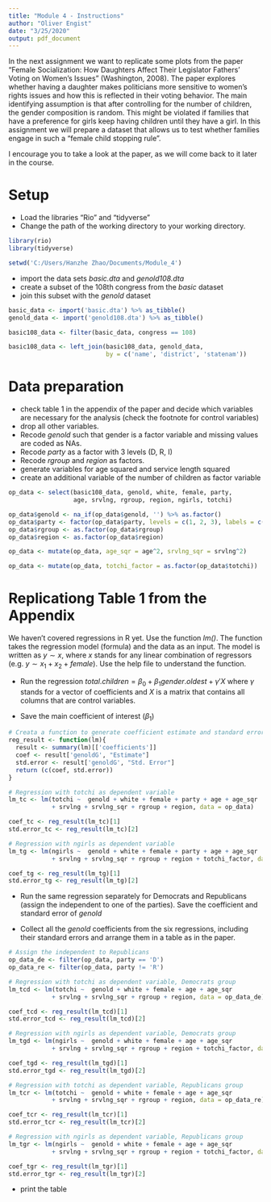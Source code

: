 ```yaml
---
title: "Module 4 - Instructions"
author: "Oliver Engist"
date: "3/25/2020"
output: pdf_document
---
```


In the next assignment we want to replicate some plots from the paper "Female Socialization: How Daughters Affect Their Legislator Fathers' Voting on Women's Issues" (Washington, 2008). The paper explores whether having a daughter makes politicians more sensitive to women's rights issues and how this is reflected in their voting behavior. The main identifying assumption is that after controlling for the number of children, the gender composition is random. This might be violated if families that have a preference for girls keep having children until they have a girl. In this assignment we will prepare a dataset that allows us to test whether families engage in such a "female child stopping rule".

I encourage you to take a look at the paper, as we will come back to it later in the course. 

# Setup

* Load the libraries "Rio" and "tidyverse"
* Change the path of the working directory to your working directory.

```r

library(rio)
library(tidyverse)

setwd('C:/Users/Hanzhe Zhao/Documents/Module_4')
```

* import the data sets *basic.dta* and *genold108.dta*
* create a subset of the 108th congress from the *basic* dataset
* join this subset with the *genold* dataset

```r
basic_data <- import('basic.dta') %>% as_tibble()
genold_data <- import('genold108.dta') %>% as_tibble()

basic108_data <- filter(basic_data, congress == 108)

basic108_data <- left_join(basic108_data, genold_data, 
                           by = c('name', 'district', 'statenam'))
```

# Data preparation

* check table 1 in the appendix of the paper and decide which variables are necessary for the analysis (check the footnote for control variables)
* drop all other variables.
* Recode *genold* such that gender is a factor variable and missing values are coded as NAs.
* Recode *party* as a factor with 3 levels (D, R, I)
* Recode *rgroup* and *region* as factors.
* generate variables for age squared and service length squared
* create an additional variable of the number of children as factor variable

```r
op_data <- select(basic108_data, genold, white, female, party, 
                  age, srvlng, rgroup, region, ngirls, totchi)

op_data$genold <- na_if(op_data$genold, '') %>% as.factor()
op_data$party <- factor(op_data$party, levels = c(1, 2, 3), labels = c('D', 'R', 'I'))
op_data$rgroup <- as.factor(op_data$rgroup)
op_data$region <- as.factor(op_data$region)

op_data <- mutate(op_data, age_sqr = age^2, srvlng_sqr = srvlng^2)

op_data <- mutate(op_data, totchi_factor = as.factor(op_data$totchi))
```

# Replicationg Table 1 from the Appendix

We haven't covered regressions in R yet. Use the function *lm()*. The function takes the regression model (formula) and the data as an input. The model is written as $y \sim x$, where $x$ stands for any linear combination of regressors (e.g. $y \sim x_1 + x_2 + female$). Use the help file to understand the function.

* Run the regression $total.children = \beta_0 + \beta_1 gender.oldest + \gamma'X$ where $\gamma$ stands for a vector of coefficients and $X$ is a matrix that contains all columns that are control variables.\footnote{This is just a short notation instead of writing the full model with all control variables $totchi = \beta_0 + \beta_1 genold + \gamma_1 age + \gamma_2 age^2 + \gamma_3 Democrat + ... + \epsilon$ which quickly gets out of hand for large models.}

* Save the main coefficient of interest ($\beta_1$)

```r
# Creata a function to generate coefficient estimate and standard error
reg_result <- function(lm){
  result <- summary(lm)[['coefficients']]
  coef <- result['genoldG', "Estimate"]
  std.error <- result['genoldG', "Std. Error"]
  return (c(coef, std.error))
}

# Regression with totchi as dependent variable
lm_tc <- lm(totchi ~  genold + white + female + party + age + age_sqr 
            + srvlng + srvlng_sqr + rgroup + region, data = op_data)

coef_tc <- reg_result(lm_tc)[1]
std.error_tc <- reg_result(lm_tc)[2]

# Regression with ngirls as dependent variable
lm_tg <- lm(ngirls ~  genold + white + female + party + age + age_sqr 
            + srvlng + srvlng_sqr + rgroup + region + totchi_factor, data = op_data)

coef_tg <- reg_result(lm_tg)[1]
std.error_tg <- reg_result(lm_tg)[2]
```

* Run the same regression separately for Democrats and Republicans (assign the independent to one of the parties). Save the coefficient and standard error of *genold*

* Collect all the *genold* coefficients from the six regressions, including their standard errors and arrange them in a table as in the paper.

```r
# Assign the independent to Republicans
op_data_de <- filter(op_data, party == 'D')
op_data_re <- filter(op_data, party != 'R')

# Regression with totchi as dependent variable, Democrats group
lm_tcd <- lm(totchi ~  genold + white + female + age + age_sqr 
            + srvlng + srvlng_sqr + rgroup + region, data = op_data_de)

coef_tcd <- reg_result(lm_tcd)[1]
std.error_tcd <- reg_result(lm_tcd)[2]

# Regression with ngirls as dependent variable, Democrats group
lm_tgd <- lm(ngirls ~  genold + white + female + age + age_sqr 
            + srvlng + srvlng_sqr + rgroup + region + totchi_factor, data = op_data_de)

coef_tgd <- reg_result(lm_tgd)[1]
std.error_tgd <- reg_result(lm_tgd)[2]

# Regression with totchi as dependent variable, Republicans group
lm_tcr <- lm(totchi ~  genold + white + female + age + age_sqr 
            + srvlng + srvlng_sqr + rgroup + region, data = op_data_re)

coef_tcr <- reg_result(lm_tcr)[1]
std.error_tcr <- reg_result(lm_tcr)[2]

# Regression with ngirls as dependent variable, Republicans group
lm_tgr <- lm(ngirls ~  genold + white + female + age + age_sqr 
            + srvlng + srvlng_sqr + rgroup + region + totchi_factor, data = op_data_re)

coef_tgr <- reg_result(lm_tgr)[1]
std.error_tgr <- reg_result(lm_tgr)[2]
```

* print the table

